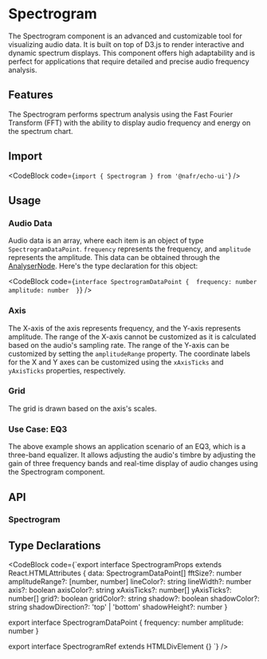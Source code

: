 
# Spectrogram

The Spectrogram component is an advanced and customizable tool for visualizing audio data. It is built on top of D3.js to render interactive and dynamic spectrum displays. This component offers high adaptability and is perfect for applications that require detailed and precise audio frequency analysis.

## Features

The Spectrogram performs spectrum analysis using the Fast Fourier Transform (FFT) with the ability to display audio frequency and energy on the spectrum chart.

## Import

<CodeBlock code={`import { Spectrogram } from '@nafr/echo-ui'`} />

## Usage

<Default />

### Audio Data

Audio data is an array, where each item is an object of type `SpectrogramDataPoint`. `frequency` represents the frequency, and `amplitude` represents the amplitude. This data can be obtained through the [AnalyserNode](https://developer.mozilla.org/en-US/docs/Web/API/AnalyserNode/). Here's the type declaration for this object:

<CodeBlock
  code={`interface SpectrogramDataPoint { 
  frequency: number 
  amplitude: number 
}`}
/>

### Axis

<Axis />

The X-axis of the axis represents frequency, and the Y-axis represents amplitude. The range of the X-axis cannot be customized as it is calculated based on the audio's sampling rate. The range of the Y-axis can be customized by setting the `amplitudeRange` property. The coordinate labels for the X and Y axes can be customized using the `xAxisTicks` and `yAxisTicks` properties, respectively.

### Grid

<Grid />

The grid is drawn based on the axis's scales.

### Use Case: EQ3

<EQ3 />

The above example shows an application scenario of an EQ3, which is a three-band equalizer. It allows adjusting the audio's timbre by adjusting the gain of three frequency bands and real-time display of audio changes using the Spectrogram component.

## API

### Spectrogram

<SpectrogramAPITable />

## Type Declarations

<CodeBlock
  code={`export interface SpectrogramProps extends React.HTMLAttributes<HTMLDivElement> {
  data: SpectrogramDataPoint[]
  fftSize?: number
  amplitudeRange?: [number, number]
  lineColor?: string
  lineWidth?: number
  axis?: boolean
  axisColor?: string
  xAxisTicks?: number[]
  yAxisTicks?: number[]
  grid?: boolean
  gridColor?: string
  shadow?: boolean
  shadowColor?: string
  shadowDirection?: 'top' | 'bottom'
  shadowHeight?: number
}

export interface SpectrogramDataPoint {
  frequency: number
  amplitude: number
}

export interface SpectrogramRef extends HTMLDivElement {}
`} />
